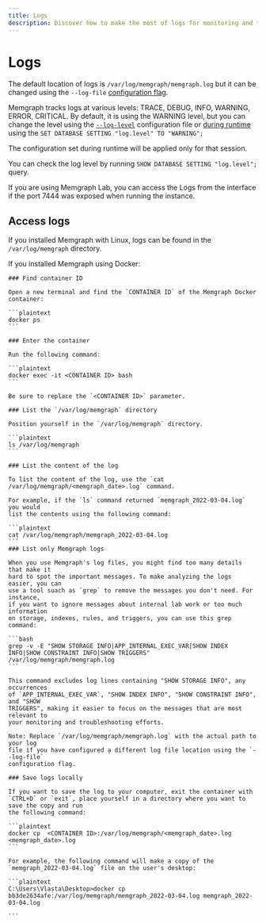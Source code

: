 ---
title: Logs
description: Discover how to make the most of logs for monitoring and troubleshooting purposes. Explore the documentation page for Memgraph and harness the power of log management.
---


# Logs

The default location of logs is `/var/log/memgraph/memgraph.log` but it can be
changed using the `--log-file` [configuration flag](/configuration/configuration-settings#other).

Memgraph tracks logs at various levels: TRACE, DEBUG, INFO, WARNING, ERROR,
CRITICAL. By default, it is using the WARNING level, but you can change the
level using the [`--log-level`](/configuration/configuration-settings#other)
configuration file or [during
runtime](/configuration/configuration-settings#during-runtime) using the `SET
DATABASE SETTING "log.level" TO "WARNING";`

The configuration set during runtime will be applied only for that session.

You can check the log level by running `SHOW DATABASE SETTING "log.level";` query.

If you are using Memgraph Lab, you can access the Logs from the interface if the
port 7444 was exposed when running the instance. 

## Access logs

If you installed Memgraph with Linux, logs can be found in the
`/var/log/memgraph` directory.

If you installed Memgraph using Docker:

<Steps>

    ### Find container ID
    
    Open a new terminal and find the `CONTAINER ID` of the Memgraph Docker
    container:

    ```plaintext
    docker ps
    ```

    ### Enter the container

    Run the following command:

    ```plaintext
    docker exec -it <CONTAINER ID> bash
    ```

    Be sure to replace the `<CONTAINER ID>` parameter.

    ### List the `/var/log/memgraph` directory
    
    Position yourself in the `/var/log/memgraph` directory.

    ```plaintext
    ls /var/log/memgraph
    ```

    ### List the content of the log 
    
    To list the content of the log, use the `cat /var/log/memgraph/<memgraph_date>.log` command.

    For example, if the `ls` command returned `memgraph_2022-03-04.log` you would
    list the contents using the following command:

    ```plaintext
    cat /var/log/memgraph/memgraph_2022-03-04.log
    ```
    ### List only Memgraph logs

    When you use Memgraph's log files, you might find too many details that make it
    hard to spot the important messages. To make analyzing the logs easier, you can
    use a tool suach as `grep` to remove the messages you don't need. For instance,
    if you want to ignore messages about internal lab work or too much information
    on storage, indexes, rules, and triggers, you can use this grep command:

    ```bash
    grep -v -E "SHOW STORAGE INFO|APP_INTERNAL_EXEC_VAR|SHOW INDEX INFO|SHOW CONSTRAINT INFO|SHOW TRIGGERS" /var/log/memgraph/memgraph.log
    ```

    This command excludes log lines containing "SHOW STORAGE INFO", any occurrences
    of `APP_INTERNAL_EXEC_VAR`, "SHOW INDEX INFO", "SHOW CONSTRAINT INFO", and "SHOW
    TRIGGERS", making it easier to focus on the messages that are most relevant to
    your monitoring and troubleshooting efforts.

    Note: Replace `/var/log/memgraph/memgraph.log` with the actual path to your log
    file if you have configured a different log file location using the `--log-file`
    configuration flag.

    ### Save logs locally
    
    If you want to save the log to your computer, exit the container with
    `CTRL+D` or `exit`, place yourself in a directory where you want to save the copy and run
    the following command:

    ```plaintext
    docker cp  <CONTAINER ID>:/var/log/memgraph/<memgraph_date>.log <memgraph_date>.log
    ```

    For example, the following command will make a copy of the
    `memgraph_2022-03-04.log` file on the user's desktop:

    ```plaintext
    C:\Users\Vlasta\Desktop>docker cp bb3de2634afe:/var/log/memgraph/memgraph_2022-03-04.log memgraph_2022-03-04.log

    ```

</Steps>
